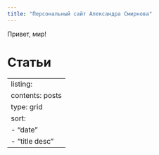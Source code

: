```yaml
---
title: "Персональный сайт Александра Смирнова"
---
```


Привет, мир!

# Статьи

---
listing:
    contents: posts
    type: grid
    sort: 
    - "date"
    - "title desc"
---
